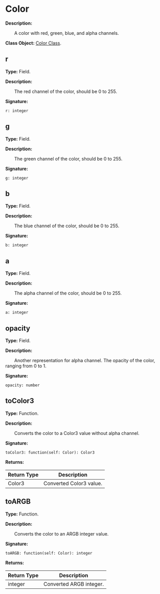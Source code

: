 # Color

**Description:**

&emsp;&emsp;A color with red, green, blue, and alpha channels.

**Class Object:** [Color Class](/docs/api/Class%20Object/Color).

## r

**Type:** Field.

**Description:**

&emsp;&emsp;The red channel of the color, should be 0 to 255.

**Signature:**
```tl
r: integer
```

## g

**Type:** Field.

**Description:**

&emsp;&emsp;The green channel of the color, should be 0 to 255.

**Signature:**
```tl
g: integer
```

## b

**Type:** Field.

**Description:**

&emsp;&emsp;The blue channel of the color, should be 0 to 255.

**Signature:**
```tl
b: integer
```

## a

**Type:** Field.

**Description:**

&emsp;&emsp;The alpha channel of the color, should be 0 to 255.

**Signature:**
```tl
a: integer
```

## opacity

**Type:** Field.

**Description:**

&emsp;&emsp;Another representation for alpha channel. The opacity of the color, ranging from 0 to 1.

**Signature:**
```tl
opacity: number
```

## toColor3

**Type:** Function.

**Description:**

&emsp;&emsp;Converts the color to a Color3 value without alpha channel.

**Signature:**
```tl
toColor3: function(self: Color): Color3
```

**Returns:**

| Return Type | Description |
| --- | --- |
| Color3 | Converted Color3 value. |

## toARGB

**Type:** Function.

**Description:**

&emsp;&emsp;Converts the color to an ARGB integer value.

**Signature:**
```tl
toARGB: function(self: Color): integer
```

**Returns:**

| Return Type | Description |
| --- | --- |
| integer | Converted ARGB integer. |